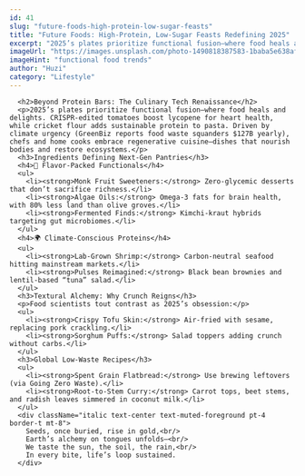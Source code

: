 ```yaml
---
id: 41
slug: "future-foods-high-protein-low-sugar-feasts"
title: "Future Foods: High-Protein, Low-Sugar Feasts Redefining 2025"
excerpt: "2025’s plates prioritize functional fusion—where food heals and delights. Driven by climate urgency, chefs and home cooks embrace regenerative cuisine."
imageUrl: "https://images.unsplash.com/photo-1490818387583-1baba5e638af?crop=entropy&cs=tinysrgb&fit=max&fm=jpg&ixid=M3w1MDQ1ODB8MHwxfHNlYXJjaHwxfHxmdW5jdGlvbmFsJTIwZm9vZCUyMHRyZW5kc3xlbnwwfHx8fDE3MjA2NDQyNTl8MA&ixlib=rb-4.0.3&q=80&w=1080"
imageHint: "functional food trends"
author: "Huzi"
category: "Lifestyle"
---
```

      <h2>Beyond Protein Bars: The Culinary Tech Renaissance</h2>
      <p>2025’s plates prioritize functional fusion—where food heals and delights. CRISPR-edited tomatoes boost lycopene for heart health, while cricket flour adds sustainable protein to pasta. Driven by climate urgency (GreenBiz reports food waste squanders $127B yearly), chefs and home cooks embrace regenerative cuisine—dishes that nourish bodies and restore ecosystems.</p>
      <h3>Ingredients Defining Next-Gen Pantries</h3>
      <h4>🥄 Flavor-Packed Functionals</h4>
      <ul>
        <li><strong>Monk Fruit Sweeteners:</strong> Zero-glycemic desserts that don’t sacrifice richness.</li>
        <li><strong>Algae Oils:</strong> Omega-3 fats for brain health, with 80% less land than olive groves.</li>
        <li><strong>Fermented Finds:</strong> Kimchi-kraut hybrids targeting gut microbiomes.</li>
      </ul>
      <h4>🌍 Climate-Conscious Proteins</h4>
      <ul>
        <li><strong>Lab-Grown Shrimp:</strong> Carbon-neutral seafood hitting mainstream markets.</li>
        <li><strong>Pulses Reimagined:</strong> Black bean brownies and lentil-based “tuna” salad.</li>
      </ul>
      <h3>Textural Alchemy: Why Crunch Reigns</h3>
      <p>Food scientists tout contrast as 2025’s obsession:</p>
      <ul>
        <li><strong>Crispy Tofu Skin:</strong> Air-fried with sesame, replacing pork crackling.</li>
        <li><strong>Sorghum Puffs:</strong> Salad toppers adding crunch without carbs.</li>
      </ul>
      <h3>Global Low-Waste Recipes</h3>
      <ul>
        <li><strong>Spent Grain Flatbread:</strong> Use brewing leftovers (via Going Zero Waste).</li>
        <li><strong>Root-to-Stem Curry:</strong> Carrot tops, beet stems, and radish leaves simmered in coconut milk.</li>
      </ul>
      <div className="italic text-center text-muted-foreground pt-4 border-t mt-8">
        Seeds, once buried, rise in gold,<br/>
        Earth’s alchemy on tongues unfolds—<br/>
        We taste the sun, the soil, the rain,<br/>
        In every bite, life’s loop sustained.
      </div>
    
